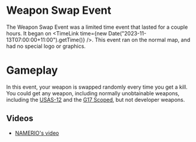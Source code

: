 
# Weapon Swap Event

The Weapon Swap Event was a limited time event that lasted for a couple hours. It began on <TimeLink time={new Date("2023-11-13T07:00:00+11:00").getTime()} />.
This event ran on the normal map, and had no special logo or graphics.

# Gameplay

In this event, your weapon is swapped randomly every time you get a kill. You could get any weapon, including normally unobtainable weapons,
including the [USAS-12](/weapons/guns/usas12) and the [G17 Scoped](/weapons/guns/s_g17), but not developer weapons.

## Videos

- [NAMERIO's video](https://www.youtube.com/watch?v=ojLODzHDrI4)
